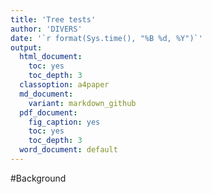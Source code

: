 ```yaml
---
title: 'Tree tests'
author: 'DIVERS'
date: '`r format(Sys.time(), "%B %d, %Y")`'
output:
  html_document:
    toc: yes
    toc_depth: 3
  classoption: a4paper
  md_document:
    variant: markdown_github
  pdf_document:
    fig_caption: yes
    toc: yes
    toc_depth: 3
  word_document: default
---
```


#Background



```r

```
